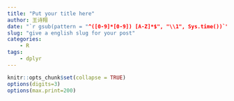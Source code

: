 ```yaml
---
title: "Put your title here"
author: 王诗翔
date: "`r gsub(pattern = "^([0-9]*[0-9]) [A-Z]*$", "\\1", Sys.time())`"
slug: "give a english slug for your post"
categories: 
    - R
tags:
    - dplyr
---
```



```r
knitr::opts_chunk$set(collapse = TRUE)
options(digits=3)
options(max.print=200)
```
